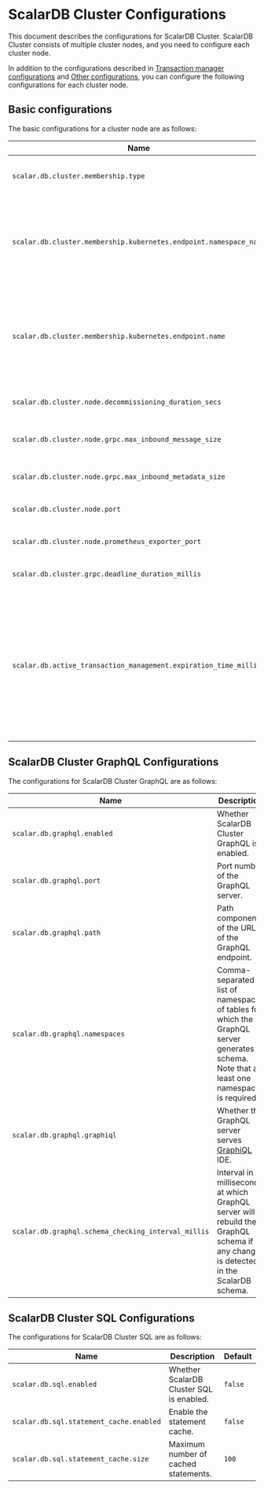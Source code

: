 # ScalarDB Cluster Configurations

This document describes the configurations for ScalarDB Cluster.
ScalarDB Cluster consists of multiple cluster nodes, and you need to configure each cluster node.

In addition to the configurations described in [Transaction manager configurations](../configurations.mdx#transaction-manager-configurations) and [Other configurations](../configurations.mdx#other-configurations), you can configure the following configurations for each cluster node.

## Basic configurations

The basic configurations for a cluster node are as follows:

| Name                                                              | Description                                                                                                                                                                                                    | Default                |
|-------------------------------------------------------------------|----------------------------------------------------------------------------------------------------------------------------------------------------------------------------------------------------------------|------------------------|
| `scalar.db.cluster.membership.type`                               | Membership type. Currently, only `KUBERNETES` can be specified.                                                                                                                                                | `KUBERNETES`           |
| `scalar.db.cluster.membership.kubernetes.endpoint.namespace_name` | This configuration is for the `KUBERNETES` membership type. Namespace name for the [endpoint resource](https://kubernetes.io/docs/concepts/services-networking/service/#endpoints).                            | `default`              |
| `scalar.db.cluster.membership.kubernetes.endpoint.name`           | This configuration is for the `KUBERNETES` membership type. Name of the [endpoint resource](https://kubernetes.io/docs/concepts/services-networking/service/#endpoints) to get the membership info.            |                        |
| `scalar.db.cluster.node.decommissioning_duration_secs`            | Decommissioning duration in seconds.                                                                                                                                                                           | `30`                   |
| `scalar.db.cluster.node.grpc.max_inbound_message_size`            | Maximum message size allowed to be received.                                                                                                                                                                   | The gRPC default value |
| `scalar.db.cluster.node.grpc.max_inbound_metadata_size`           | Maximum size of metadata allowed to be received.                                                                                                                                                               | The gRPC default value |
| `scalar.db.cluster.node.port`                                     | Port number of the ScalarDB Cluster node.                                                                                                                                                                      | `60053`                |
| `scalar.db.cluster.node.prometheus_exporter_port`                 | Port number of the Prometheus exporter.                                                                                                                                                                        | `9080`                 |
| `scalar.db.cluster.grpc.deadline_duration_millis`                 | Deadline duration for gRPC in milliseconds.                                                                                                                                                                    | `60000` (60 seconds)   |
| `scalar.db.active_transaction_management.expiration_time_millis`  | ScalarDB Cluster nodes maintain ongoing transactions, which can be resumed by using a transaction ID. This configuration specifies the expiration time of this transaction management feature in milliseconds. | `60000` (60 seconds)   |

## ScalarDB Cluster GraphQL Configurations

The configurations for ScalarDB Cluster GraphQL are as follows:

| Name                                                | Description                                                                                                                                 | Default              |
|-----------------------------------------------------|---------------------------------------------------------------------------------------------------------------------------------------------|----------------------|
| `scalar.db.graphql.enabled`                         | Whether ScalarDB Cluster GraphQL is enabled.                                                                                                | `false`              |
| `scalar.db.graphql.port`                            | Port number of the GraphQL server.                                                                                                          | `8080`               |
| `scalar.db.graphql.path`                            | Path component of the URL of the GraphQL endpoint.                                                                                          | `/graphql`           |
| `scalar.db.graphql.namespaces`                      | Comma-separated list of namespaces of tables for which the GraphQL server generates a schema. Note that at least one namespace is required. |                      |
| `scalar.db.graphql.graphiql`                        | Whether the GraphQL server serves [GraphiQL](https://github.com/graphql/graphiql) IDE.                                                      | `true`               |
| `scalar.db.graphql.schema_checking_interval_millis` | Interval in milliseconds at which GraphQL server will rebuild the GraphQL schema if any change is detected in the ScalarDB schema.          | `30000` (30 seconds) |

## ScalarDB Cluster SQL Configurations

The configurations for ScalarDB Cluster SQL are as follows:

| Name                                    | Description                              | Default |
|-----------------------------------------|------------------------------------------|---------|
| `scalar.db.sql.enabled`                 | Whether ScalarDB Cluster SQL is enabled. | `false` |
| `scalar.db.sql.statement_cache.enabled` | Enable the statement cache.              | `false` |
| `scalar.db.sql.statement_cache.size`    | Maximum number of cached statements.     | `100`   |
